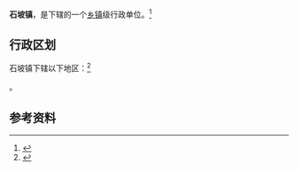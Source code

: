 {{中国乡级行政区|61/10/21/108/000}}

'''石坡镇'''，是{{PRC admin/fullname|61/10/21/108/000|3}}下辖的一个[[乡镇|乡镇]]级行政单位。<ref>{{PRC admin/ref sgc|{{PRC admin/parent|61/10/21/108/000}}}}</ref>

== 行政区划 ==

石坡镇下辖以下地区：<ref>{{PRC admin/ref sgc|61/10/21/108/000}}</ref>

{{PRC admin/children|61/10/21/108/000}}。

== 参考资料 ==

{{reflist}}

{{行政区划小作品}}
{{PRC admin/navcat|61/10/21/108/000}}